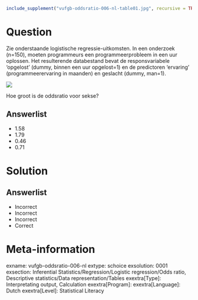 ```{r, echo = FALSE, results = "hide"}
include_supplement("vufgb-oddsratio-006-nl-table01.jpg", recursive = TRUE)
```

Question
========

Zie onderstaande logistische regressie-uitkomsten. In een onderzoek (n=150), moeten programmeurs een programmeerprobleem in een uur oplossen. Het resulterende databestand bevat de responsvariabele ‘opgelost’ (dummy, binnen een uur opgelost=1) en de predictoren ‘ervaring’ (programmeerervaring in maanden) en geslacht (dummy, man=1).

![](vufgb-oddsratio-006-nl-table01.jpg)
  
Hoe groot is de oddsratio voor sekse?
  
Answerlist
----------
* 1.58 
* 1.79 
* 0.46
* 0.71


Solution
========

Answerlist
----------
* Incorrect
* Incorrect
* Incorrect
* Correct

Meta-information
================
exname: vufgb-oddsratio-006-nl
extype: schoice
exsolution: 0001
exsection: Inferential Statistics/Regression/Logistic regression/Odds ratio, Descriptive statistics/Data representation/Tables
exextra[Type]: Interpretating output, Calculation
exextra[Program]: 
exextra[Language]: Dutch
exextra[Level]: Statistical Literacy